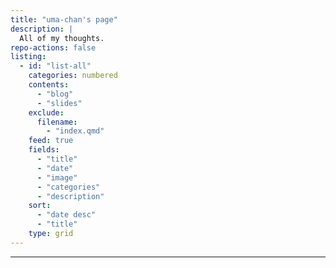 ```yaml
---
title: "uma-chan's page"
description: |
  All of my thoughts.
repo-actions: false
listing:
  - id: "list-all"
    categories: numbered
    contents:
      - "blog"
      - "slides"
    exclude:
      filename:
        - "index.qmd"
    feed: true
    fields:
      - "title"
      - "date"
      - "image"
      - "categories"
      - "description"
    sort:
      - "date desc"
      - "title"
    type: grid
---
```


---

::: {#list-all}
:::
